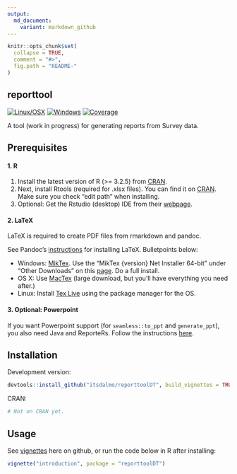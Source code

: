 ```yaml
---
output:
  md_document:
    variant: markdown_github
---
```


<!-- README.md is generated from README.Rmd. Please edit that file -->

```r
knitr::opts_chunk$set(
  collapse = TRUE,
  comment = "#>",
  fig.path = "README-"
)
```

## reporttool

[![Linux/OSX](https://travis-ci.org/itsdalmo/reporttoolDT.svg?branch=master)](https://travis-ci.org/itsdalmo/reporttoolDT)
[![Windows](https://ci.appveyor.com/api/projects/status/github/itsdalmo/reporttoolDT?branch=master&svg=true)](https://ci.appveyor.com/project/itsdalmo/reporttoolDT)
[![Coverage](http://codecov.io/github/itsdalmo/reporttoolDT/coverage.svg?branch=master)](http://codecov.io/github/itsdalmo/reporttoolDT?branch=master)

A tool (work in progress) for generating reports from Survey data. 

## Prerequisites

#### 1. R

1. Install the latest version of R (>= 3.2.5) from [CRAN](https://cran.r-project.org/).
2. Next, install Rtools (required for .xlsx files). You can find it on [CRAN](https://cran.r-project.org/bin/windows/Rtools/). Make sure you check "edit path" when installing.
3. Optional: Get the Rstudio (desktop) IDE from their [webpage](https://www.rstudio.com/products/rstudio/download/).

#### 2. LaTeX

LaTeX is required to create PDF files from rmarkdown and pandoc. 

See Pandoc's [instructions](http://pandoc.org/installing.html) for installing LaTeX. Bulletpoints below:

- Windows: [MikTex](http://miktex.org/). Use the "MikTex {version} Net Installer 64-bit" under "Other Downloads" on this [page](http://miktex.org/download). Do a full install. 
- OS X: Use [MacTex](https://tug.org/mactex/) (large download, but you'll have everything you need after.)
- Linux: Install [Tex Live](http://www.tug.org/texlive/) using the package manager for the OS.

#### 3. Optional: Powerpoint

If you want Powerpoint support (for `seamless::to_ppt` and `generate_ppt`), you also need Java and ReporteRs. Follow the instructions [here](https://github.com/itsdalmo/seamless).

## Installation

Development version:
```R
devtools::install_github("itsdalmo/reporttoolDT", build_vignettes = TRUE)
```

CRAN:
```R
# Not on CRAN yet.
```

## Usage

See [vignettes](https://github.com/itsdalmo/reporttoolDT/tree/master/vignettes) here on github, or run the code below in R after installing:

```R
vignette("introduction", package = "reporttoolDT")
```

